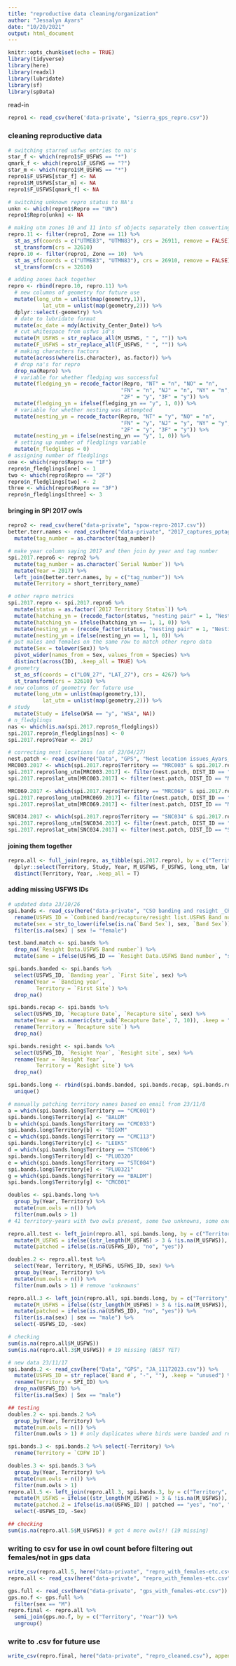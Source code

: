 ```yaml
---
title: "reproductive data cleaning/organization"
author: "Jessalyn Ayars"
date: "10/20/2021"
output: html_document
---
```

```r
knitr::opts_chunk$set(echo = TRUE)
library(tidyverse)
library(here)
library(readxl)
library(lubridate)
library(sf)
library(spData)
```

read-in
```r
repro1 <- read_csv(here('data-private', "sierra_gps_repro.csv"))
```

### cleaning reproductive data
```r
# switching starred usfws entries to na's
star_f <- which(repro1$F_USFWS == "*")
qmark_f <- which(repro1$F_USFWS == "?")
star_m <- which(repro1$M_USFWS == "*")
repro1$F_USFWS[star_f] <- NA
repro1$M_USFWS[star_m] <- NA
repro1$F_USFWS[qmark_f] <- NA

# switching unknown repro status to NA's
unkn <- which(repro1$Repro == "UN")
repro1$Repro[unkn] <- NA

# making utm zones 10 and 11 into sf objects separately then converting to cfo location crs
repro.11 <- filter(repro1, Zone == 11) %>%
  st_as_sf(coords = c("UTME83", "UTMN83"), crs = 26911, remove = FALSE) %>%
  st_transform(crs = 32610)
repro.10 <- filter(repro1, Zone == 10)  %>%
  st_as_sf(coords = c("UTME83", "UTMN83"), crs = 26910, remove = FALSE) %>%
  st_transform(crs = 32610) 

# adding zones back together
repro <- rbind(repro.10, repro.11) %>%
  # new columns of geometry for future use
  mutate(long_utm = unlist(map(geometry,1)),
           lat_utm = unlist(map(geometry,2))) %>%
  dplyr::select(-geometry) %>% 
  # date to lubridate format
  mutate(ac_date = mdy(Activity_Center_Date)) %>%
  # cut whitespace from usfws id's
  mutate(M_USFWS = str_replace_all(M_USFWS, " ", "")) %>%
  mutate(F_USFWS = str_replace_all(F_USFWS, " ", "")) %>%
  # making characters factors
  mutate(across(where(is.character), as.factor)) %>%
  # drop na's for repro
  drop_na(Repro) %>%
  # variable for whether fledging was successful
  mutate(fledging_yn = recode_factor(Repro, "NT" = "n", "NO" = "n", 
                                    "FN" = "n", "NJ" = "n", "NY" = "n", "1F" = "y", 
                                    "2F" = "y", "3F" = "y")) %>%
  mutate(fledging_yn = ifelse(fledging_yn == "y", 1, 0)) %>%
  # variable for whether nesting was attempted
  mutate(nesting_yn = recode_factor(Repro, "NT" = "y", "NO" = "n", 
                                    "FN" = "y", "NJ" = "y", "NY" = "y", "1F" = "y", 
                                    "2F" = "y", "3F" = "y")) %>%
  mutate(nesting_yn = ifelse(nesting_yn == "y", 1, 0)) %>%
  # setting up number of fledglings variable
  mutate(n_fledglings = 0)
# assigning number of fledglings
one <- which(repro$Repro == "1F")
repro$n_fledglings[one] <- 1
two <- which(repro$Repro == "2F")
repro$n_fledglings[two] <- 2
three <- which(repro$Repro == "3F")
repro$n_fledglings[three] <- 3
```

#### bringing in SPI 2017 owls 
```r
repro2 <- read_csv(here("data-private", "spow-repro-2017.csv"))
better.terr.names <- read_csv(here("data-private", "2017_captures_pptags.csv")) %>%
  mutate(tag_number = as.character(tag_number))

# make year column saying 2017 and then join by year and tag number
spi.2017.repro6 <- repro2 %>% 
  mutate(tag_number = as.character(`Serial Number`)) %>%
  mutate(Year = 2017) %>%
  left_join(better.terr.names, by = c("tag_number")) %>%
  mutate(Territory = short_territory_name)

# other repro metrics
spi.2017.repro <- spi.2017.repro6 %>%
  mutate(status = as.factor(`2017 Territory Status`)) %>%
  mutate(hatching_yn = (recode_factor(status, "nesting pair" = 1, "Nesting pair" = 1, "Nesting Pair" = 1, "nesting pair, failed nest" = 0, "nesting pair, possible failed" = 0, "non-nesting pair" = 0, "pair" = 0, "Pair" = 0, "Resident single" = 0))) %>%
  mutate(hatching_yn = ifelse(hatching_yn == 1, 1, 0)) %>%
  mutate(nesting_yn = (recode_factor(status, "nesting pair" = 1, "Nesting pair" = 1, "Nesting Pair" = 1, "nesting pair, failed nest" = 1, "nesting pair, possible failed" = 1, "non-nesting pair" = 0, "pair" = 0, "Pair" = 0, "Resident single" = 0))) %>%
  mutate(nesting_yn = ifelse(nesting_yn == 1, 1, 0)) %>%
# put males and females on the same row to match other repro data
  mutate(Sex = tolower(Sex)) %>%
  pivot_wider(names_from = Sex, values_from = Species) %>%
  distinct(across(ID), .keep_all = TRUE) %>%
# geometry
  st_as_sf(coords = c("LON_27", "LAT_27"), crs = 4267) %>% 
  st_transform(crs = 32610) %>%
# new columns of geometry for future use
  mutate(long_utm = unlist(map(geometry,1)),
           lat_utm = unlist(map(geometry,2))) %>%
# study
  mutate(Study = ifelse(WSA == "y", "WSA", NA))
# n_fledglings
nas <- which(is.na(spi.2017.repro$n_fledglings))
spi.2017.repro$n_fledglings[nas] <- 0
spi.2017.repro$Year <- 2017

# correcting nest locations (as of 23/04/27)
nest.patch <- read_csv(here("Data", "GPS", "Nest location issues_Ayars_04272023.csv"))
MRC003.2017 <- which(spi.2017.repro$Territory == "MRC003" & spi.2017.repro$Year == 2017)
spi.2017.repro$long_utm[MRC003.2017] <- filter(nest.patch, DIST_ID == "MRC003")$UTME
spi.2017.repro$lat_utm[MRC003.2017] <- filter(nest.patch, DIST_ID == "MRC003")$UTMN

MRC069.2017 <- which(spi.2017.repro$Territory == "MRC069" & spi.2017.repro$Year == 2017)
spi.2017.repro$long_utm[MRC069.2017] <- filter(nest.patch, DIST_ID == "MRC069")$UTME
spi.2017.repro$lat_utm[MRC069.2017] <- filter(nest.patch, DIST_ID == "MRC069")$UTMN

SNC034.2017 <- which(spi.2017.repro$Territory == "SNC034" & spi.2017.repro$Year == 2017)
spi.2017.repro$long_utm[SNC034.2017] <- filter(nest.patch, DIST_ID == "SNC034")$UTME
spi.2017.repro$lat_utm[SNC034.2017] <- filter(nest.patch, DIST_ID == "SNC034")$UTMN
```

#### joining them together 
```r
repro.all <- full_join(repro, as_tibble(spi.2017.repro), by = c("Territory", "Year", "nesting_yn", "hatching_yn", "n_fledglings", "geometry", "long_utm", "lat_utm", "M_USFWS" = "male", "F_USFWS" = "female", "Study")) %>%
  dplyr::select(Territory, Study, Year, M_USFWS, F_USFWS, long_utm, lat_utm, ac_date, nesting_yn, hatching_yn, n_fledglings, tag_number) %>%
  distinct(Territory, Year, .keep_all = T)
```

#### adding missing USFWS IDs
```r
# updated data 23/10/26
spi.bands <- read_csv(here("data-private", "CSO banding and resight _CRADA_10262023.csv")) %>%
  rename(USFWS_ID = `Combined band/recapture/resight list.USFWS Band number`) %>%
  mutate(sex = str_to_lower(ifelse(is.na(`Band Sex`), sex, `Band Sex`))) %>%
  filter(is.na(sex) | sex != "female")

test.band.match <- spi.bands %>%
  drop_na(`Resight Data.USFWS Band number`) %>%
  mutate(same = ifelse(USFWS_ID == `Resight Data.USFWS Band number`, "same", "mismatch")) # all match, good

spi.bands.banded <- spi.bands %>%
  select(USFWS_ID, `Banding year`, `First Site`, sex) %>%
  rename(Year = `Banding year`,
         Territory = `First Site`) %>%
  drop_na()

spi.bands.recap <- spi.bands %>%
  select(USFWS_ID, `Recapture Date`, `Recapture site`, sex) %>%
  mutate(Year = as.numeric(str_sub(`Recapture Date`, 7, 10)), .keep = "unused") %>%
  rename(Territory = `Recapture site`) %>%
  drop_na()

spi.bands.resight <- spi.bands %>%
  select(USFWS_ID, `Resight Year`, `Resight site`, sex) %>%
  rename(Year = `Resight Year`,
         Territory = `Resight site`) %>%
  drop_na()

spi.bands.long <- rbind(spi.bands.banded, spi.bands.recap, spi.bands.resight) %>%
  unique()

# manually patching territory names based on email from 23/11/8
a = which(spi.bands.long$Territory == "CMC001")
spi.bands.long$Territory[a] <- "BALDM"
b = which(spi.bands.long$Territory == "CMC033")
spi.bands.long$Territory[b] <- "BIGXM"
c = which(spi.bands.long$Territory == "CMC113")
spi.bands.long$Territory[c] <- "LEEKS"
d = which(spi.bands.long$Territory == "STC006")
spi.bands.long$Territory[d] <- "PLU0320"
e = which(spi.bands.long$Territory == "STC084")
spi.bands.long$Territory[e] <- "PLU0321"
g = which(spi.bands.long$Territory == "BALDM")
spi.bands.long$Territory[g] <- "CMC001"

doubles <- spi.bands.long %>%
  group_by(Year, Territory) %>%
  mutate(num.owls = n()) %>%
  filter(num.owls > 1)
# 41 territory-years with two owls present, some two unknowns, some one male-one unknown, some male-male

repro.all.test <- left_join(repro.all, spi.bands.long, by = c("Territory", "Year")) %>%
  mutate(M_USFWS = ifelse((str_length(M_USFWS) > 3 & !is.na(M_USFWS)), M_USFWS, USFWS_ID)) %>%
  mutate(patched = ifelse(is.na(USFWS_ID), "no", "yes")) 

doubles.2 <- repro.all.test %>%
  select(Year, Territory, M_USFWS, USFWS_ID, sex) %>%
  group_by(Year, Territory) %>%
  mutate(num.owls = n()) %>%
  filter(num.owls > 1) # remove 'unknowns'

repro.all.3 <- left_join(repro.all, spi.bands.long, by = c("Territory", "Year")) %>%
  mutate(M_USFWS = ifelse((str_length(M_USFWS) > 3 & !is.na(M_USFWS)), M_USFWS, USFWS_ID)) %>%
  mutate(patched = ifelse(is.na(USFWS_ID), "no", "yes")) %>%
  filter(is.na(sex) | sex == "male") %>%
  select(-USFWS_ID, -sex)

# checking
sum(is.na(repro.all$M_USFWS))
sum(is.na(repro.all.3$M_USFWS)) # 19 missing (BEST YET)

# new data 23/11/17
spi.bands.2 <- read_csv(here("Data", "GPS", "JA_11172023.csv")) %>%
  mutate(USFWS_ID = str_replace(`Band #`, "-", ""), .keep = "unused") %>%
  rename(Territory = SPI_ID) %>% 
  drop_na(USFWS_ID) %>%
  filter(is.na(Sex) | Sex == "male")

## testing
doubles.2 <- spi.bands.2 %>%
  group_by(Year, Territory) %>%
  mutate(num.owls = n()) %>%
  filter(num.owls > 1) # only duplicates where birds were banded and recaptured in the same year

spi.bands.3 <- spi.bands.2 %>% select(-Territory) %>%
  rename(Territory = `CDFW ID`)

doubles.3 <- spi.bands.3 %>%
  group_by(Year, Territory) %>%
  mutate(num.owls = n()) %>%
  filter(num.owls > 1)
repro.all.5 <- left_join(repro.all.3, spi.bands.3, by = c("Territory", "Year")) %>%
  mutate(M_USFWS = ifelse((str_length(M_USFWS) > 3 & !is.na(M_USFWS)), M_USFWS, USFWS_ID)) %>%
  mutate(patched.2 = ifelse(is.na(USFWS_ID) | patched == "yes", "no", "yes")) %>%
  select(-USFWS_ID, -Sex)

## checking
sum(is.na(repro.all.5$M_USFWS)) # got 4 more owls!! (19 missing)
```

### writing to csv for use in owl count before filtering out females/not in gps data
```r
write_csv(repro.all.5, here("data-private", "repro_with_females-etc.csv"))
repro.all <- read_csv(here("data-private", "repro_with_females-etc.csv"))
```

```r
gps.full <- read_csv(here("data-private", "gps_with_females-etc.csv")) 
gps.no.f <- gps.full %>%
  filter(sex == "M")
repro.final <- repro.all %>%
  semi_join(gps.no.f, by = c("Territory", "Year")) %>% 
  ungroup()
```

### write to .csv for future use
```r
write_csv(repro.final, here("data-private", "repro_cleaned.csv"), append = FALSE) 
```

